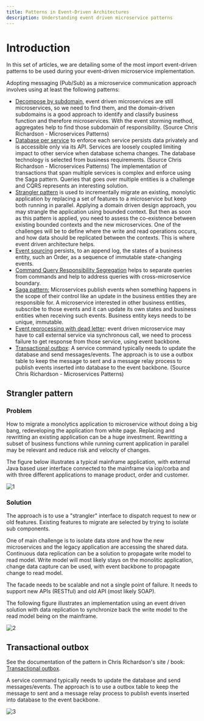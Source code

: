 ```yaml
---
title: Patterns in Event-Driven Architectures
description: Understanding event driven microservice patterns
---
```


# Introduction

In this set of articles, we are detailing some of the most import event-driven patterns to be used during your event-driven microservice implementation.

Adopting messaging (Pub/Sub) as a microservice communication approach involves using at least the following patterns:

* [Decompose by subdomain](https://microservices.io/patterns/decomposition/decompose-by-subdomain.html), event driven 
microservices are still microservices, so we need to find them, and the domain-driven subdomains is a good approach to identify and classify business 
function and therefore microservices. With the event storming method, aggregates help to find those subdomain of responsibility. (Source Chris Richardson - Microservices Patterns)
* [Database per service](https://microservices.io/patterns/data/database-per-service.html) to enforce each service persists data privately and is accessible only via its API. 
Services are loosely coupled limiting impact to other service when database schema changes. The database technology is selected from business requirements. (Source Chris Richardson - Microservices Patterns)
The implementation of transactions that span multiple services is complex and enforce using the Saga pattern. Queries that goes over multiple entities is a challenge and CQRS represents an interesting solution.
* [Strangler pattern](#strangler-pattern) is used to incrementally migrate an existing, monolytic application by replacing a set of features to a microservice but keep both running in parallel. 
Applying a domain driven design approach, you may strangle the application using bounded context. But then as soon as this pattern is applied, you need to assess the co-existence between 
existing bounded contexts and the new microservices. One of the challenges will be to define where the write and read operations occurs, and how data should be replicated between the contexts. 
This is where event driven architecture helps.
* [Event sourcing](./event-sourcing/) persists, to an append log, the states of a business entity, such an Order, as a sequence of immutable state-changing events.
* [Command Query Responsibility Segregation](./cqrs/) helps to separate queries from commands and help to address queries with cross-microservice boundary.
* [Saga pattern:](./saga/) Microservices publish events when something happens in the scope of their control like an update in the business entities they are responsible for. A microservice interested in other business entities, subscribe to those events and it can update its own states and business entities when receiving such events. Business entity keys needs to be unique, immutable.
* [Event reprocessing with dead letter](./dlq/): event driven microservice may have to call external service via synchronous call, we need to process failure to get response from those service, using event backbone.
* [Transactional outbox](#transactional-outbox): A service command typically needs to update the database and send messages/events. 
The approach is to use a outbox table to keep the message to sent and a message relay process to publish events inserted into database to the event backbone. (Source Chris Richardson - Microservices Patterns)


## Strangler pattern

### Problem

How to migrate a monolytics application to microservice without doing a big bang, redeveloping the application from white page. Replacing and rewritting an existing application can be a huge investment. Rewritting a subset of business functions while running current application in parallel may be relevant and reduce risk and velocity of changes.

The figure below illustrates a typical mainframe application, with external Java based user interface connected to the mainframe via iop/corba and with three different applications to manage product, order and customer.

![1](../images/strangler.png)

### Solution

The approach is to use a "strangler" interface to dispatch request to new or old features. Existing features to migrate are selected by trying to isolate sub components.

One of main challenge is to isolate data store and how the new microservices and the legacy application are accessing the shared data. Continuous data replication can be a solution to propagate write model to read model. Write model will most likely stays on the monolitic application, change data capture can be used, with event backbone to propagate change to read model.

The facade needs to be scalable and not a single point of failure. It needs to support new APIs (RESTful) and old API (most likely SOAP).

The following figure illustrates an implementation using an event driven solution with data replication to synchronize back the write model to the read model being on the mainframe. 

![2](../images/strangler-2.png)

## Transactional outbox

See the documentation of the pattern in Chris Richardson's site / book: [Transactional outbox](https://microservices.io/patterns/data/transactional-outbox.html).

A service command typically needs to update the database and send messages/events. The approach is to use a outbox table to keep the message to sent and a message relay process to publish events inserted into database to the event backbone.

![3](../images/outbox.png)